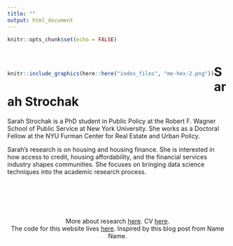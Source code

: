 ```yaml
---
title: ""
output: html_document
---
```


```r
knitr::opts_chunk$set(echo = FALSE)
```

<div style="margin-bottom:50px;">
</div>

<div style= "float:left;position: relative;">

```r
knitr::include_graphics(here::here("index_files", "me-hex-2.png"))
```
</div>

# Sarah Strochak

Sarah Strochak is a PhD student in Public Policy at the Robert F. Wagner School of Public Service at New York University. She works as a Doctoral Fellow at the NYU Furman Center for Real Estate and Urban Policy.

Sarah's research is on housing and housing finance. She is interested in how access to credit, housing affordability, and the financial services industry shapes communities. She focuses on bringing data science techniques into the academic research process.

<br> <br>
<br>
<br>

 <center>
 
More about research [here](https://sstrochak.github.io/research.html). CV [here](https://sstrochak.github.io/cv.html). 
<br>
The code for this website lives [here](https://github.com/sstrochak/sstrochak.github.io). Inspired by this blog post from Name Name.

</center>
